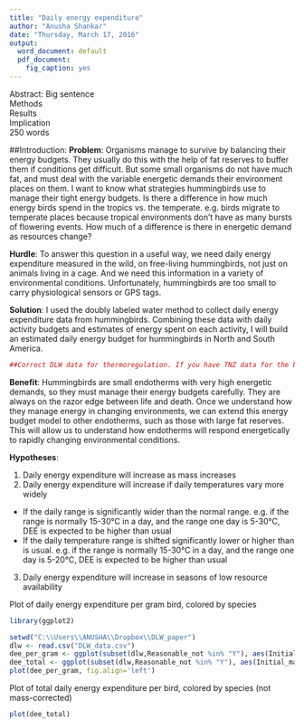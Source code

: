 ```yaml
---
title: "Daily energy expenditure"
author: "Anusha Shankar"
date: "Thursday, March 17, 2016"
output:
  word_document: default
  pdf_document:
    fig_caption: yes
---
```

Abstract:
Big sentence  
Methods  
Results  
Implication  
250 words

##Introduction:
**Problem**: Organisms manage to survive by balancing their energy budgets. They usually do this with the help of fat reserves to buffer them if conditions get difficult. But some small organisms do not have much fat, and must deal with the variable energetic demands their environment places on them. I want to know what strategies hummingbirds use to manage their tight energy budgets. Is there a difference in how much energy birds spend in the tropics vs. the temperate. e.g. birds migrate to temperate places because tropical environments don't have as many bursts of flowering events. How much of a difference is there in energetic demand as resources change?

**Hurdle**: To answer this question in a useful way, we need daily energy expenditure measured in the wild, on free-living hummingbirds, not just on animals living in a cage. And we need this information in a variety of environmental conditions. Unfortunately, hummingbirds are too small to carry physiological sensors or GPS tags.

**Solution**: I used the doubly labeled water method to collect daily energy expenditure data from hummingbirds. Combining these data with daily activity budgets and estimates of energy spent on each activity, I will build an estimated daily energy budget for hummingbirds in North and South America.

```r
##Correct DLW data for thermoregulation. If you have TNZ data for the birds.
```

**Benefit**: Hummingbirds are small endotherms with very high energetic demands, so they must manage their energy budgets carefully. They are always on the razor edge between life and death. Once we understand how they manage energy in changing environments, we can extend this energy budget model to other endotherms, such as those with large fat reserves. This will allow us to understand how endotherms will respond energetically to rapidly changing environmental conditions.

**Hypotheses**:

1. Daily energy expenditure will increase as mass increases
2. Daily energy expenditure will increase if daily temperatures vary more widely
 + If the daily range is significantly wider than the normal range. e.g. if the range is normally 15-30&deg;C in a day, and the range one day is 5-30&deg;C, DEE is expected to be higher than usual
 + If the daily temperature range is shifted significantly lower or higher than is usual. e.g. if the range is normally 15-30&deg;C in a day, and the range one day is 5-20&deg;C, DEE is expected to be higher than usual
3. Daily energy expenditure will increase in seasons of low resource availability  

Plot of daily energy expenditure per gram bird, colored by species
```r
library(ggplot2)

setwd("C:\\Users\\ANUSHA\\Dropbox\\DLW_paper")
dlw <- read.csv("DLW_data.csv")
dee_per_gram <- ggplot(subset(dlw,Reasonable_not %in% "Y"), aes(Initial_mass, kJ_dayg)) + geom_point(aes(col=Species), size=2, shape=16) + theme_bw() + scale_color_brewer(palette="Dark2") + ylab("kJ per day*g") + xlab("Initial mass (g)")
dee_total <- ggplot(subset(dlw,Reasonable_not %in% "Y"), aes(Initial_mass, kJ_day)) + geom_point(aes(col=Species), size=2, shape=16) + theme_bw() + scale_color_brewer(palette="Dark2") + ylab("kJ per day") + xlab("Initial mass (g)")
plot(dee_per_gram, fig.align='left')
```

Plot of total daily energy expenditure per bird, colored by species (not mass-corrected)
```r
plot(dee_total)
```
